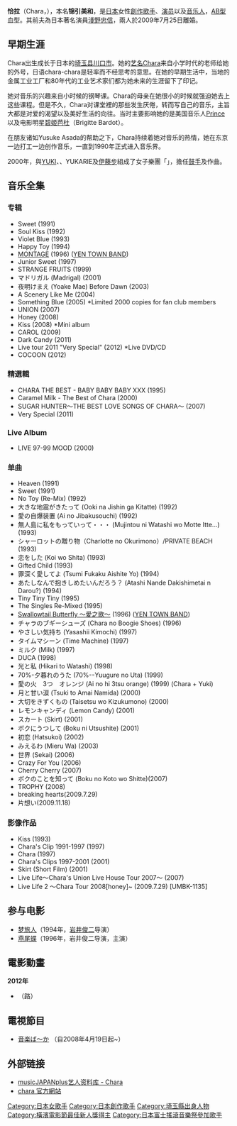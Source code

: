 {{藝人
|姓名 = Chara
|類型 = 女歌手
|圖片 = Chara-live-countdownjapan2011.jpg
|圖片尺寸 = 
|圖片簡介 = 
|本名 = 綿引 美和
|外文名 = 
|外文 =  
|羅馬拼音 = Sato Miwa
|英文名 = 
|暱稱 = 
|其他藝名 = 
|國籍 = [[日本|日本]]
|民族 = 
|籍貫 = 
|出生日期 = {{birth date and age|1968|1|13}}
|出生地點 = {{flagicon|Japan}} [[日本|日本]][[埼玉縣|埼玉縣]][[川口市|川口市]]
|逝世日期 = 
|逝世地點 = 
|職業 = [[音樂家|音樂家]]、[[演員|演員]]
|語言 = 
|三圍 = 
|教育程度 = 
|宗教信仰 =
|配偶 = 
|兒女 = 
|父母 = 
|音樂類型 = 
|演奏樂器 = [[歌|歌]]
|出道地點 = 
|出道作 = 
|出道日期 = 
|代表作 = 
|活躍年代 = 
|唱片公司 = 
|經紀公司 = 
|網站 = 
|相關團體 = 
|獎項 = 
|IMDb = 
|現任成員 = 
|過往成員 = 
|音樂專輯 = 
|電影 = 
|電視節目 = 
|舞台劇 = 
|書籍 = 
|awards =
|academyawards =
|afiawards =
|arielaward =
|baftaawards =
|cesarawards =
|emmyawards =
|filmfareawards =
|geminiawards =
|goldenglobeawards =
|goldenraspberryawards =
|goyaawards =
|grammyawards =
|olivierawards =
|iftaawards =
|imageaward =
|nationalfilmawards =
|screenactorsguildawards =
|tonyawards =
}}
'''恰拉'''（Chara，{{bd|1968年|1月13日}}），本名'''锦引美和'''，是[[日本|日本]]女性[[創作歌手|創作歌手]]、[[演员|演员]]以及[[音乐人|音乐人]]，[[AB型|AB型]]血型。其前夫為日本著名演員[[淺野忠信|淺野忠信]]，兩人於2009年7月25日離婚。

== 早期生涯 ==

Chara出生成长于日本的[[埼玉县|埼玉县]][[川口市|川口市]]。她的[[艺名|艺名]]Chara来自小学时代的老师给她的外号，日语chara-chara是轻率而不经思考的意思。在她的早期生活中，当地的金属工业工厂和80年代的工业艺术家们都为她未来的生涯留下了印记。

她对音乐的兴趣来自小时候的钢琴课。Chara的母亲在她很小的时候就强迫她去上这些课程。但是不久，Chara对课堂裡的那些发生厌倦，转而写自己的音乐，主旨大都是对爱的渴望以及美好生活的向往。当时主要影响她的是美国音乐人[[王子_(音樂家)|Prince]]以及电影明星[[碧姬芭杜|碧姬芭杜]]（Brigitte Bardot）。

在朋友诸如Yusuke Asada的帮助之下，Chara持续着她对音乐的热情，她在东京一边打工一边创作音乐，一直到1990年正式进入音乐界。

2000年，與[[YUKI_(歌手)|YUKI]]、{{link-ja|地脇真由美|ちわきまゆみ}}、YUKARIE及[[伊藤步|伊藤步]]組成了女子樂團「{{link-ja|Mean Machine|Mean Machine}}」，擔任[[鼓手|鼓手]]及作曲。

== 音乐全集 ==

=== 专辑 ===
* Sweet (1991)
* Soul Kiss (1992)
* Violet Blue (1993)
* Happy Toy (1994)
* [[MONTAGE|MONTAGE]] (1996) ([[YEN_TOWN_BAND|YEN TOWN BAND]])
* Junior Sweet (1997)
* STRANGE FRUITS (1999)
* マドリガル (Madrigal) (2001)
* 夜明けまえ (Yoake Mae) Before Dawn (2003)
* A Scenery Like Me (2004)
* Something Blue (2005) *Limited 2000 copies for fan club members
* UNION (2007)
* Honey (2008)
* Kiss (2008) *Mini album
* CAROL (2009)
* Dark Candy (2011)
* Live tour 2011 "Very Special" (2012) *Live DVD/CD
* COCOON (2012)

=== 精選輯 ===
* CHARA THE BEST - BABY BABY BABY XXX (1995)
* Caramel Milk - The Best of Chara (2000)
* SUGAR HUNTER～THE BEST LOVE SONGS OF CHARA～ (2007)
* Very Special (2011)

=== Live Album ===
* LIVE 97-99 MOOD (2000)

=== 单曲 ===
* Heaven (1991)
* Sweet (1991)
* No Toy (Re-Mix) (1992)
* 大きな地震がきたって (Ooki na Jishin ga Kitatte) (1992)
* 愛の自爆装置 (Ai no Jibakusouchi) (1992)
* 無人島に私をもっていって・・・ (Mujintou ni Watashi wo Motte Itte...) (1993)
* シャーロットの贈り物（Charlotte no Okurimono）/PRIVATE BEACH (1993)
* 恋をした (Koi wo Shita) (1993)
* Gifted Child (1993)
* 罪深く愛してよ (Tsumi Fukaku Aishite Yo) (1994)
* あたしなんで抱きしめたいんだろう？ (Atashi Nande Dakishimetai n Darou?) (1994)
* Tiny Tiny Tiny (1995)
* The Singles Re-Mixed (1995)
* [[Swallowtail_Butterfly_～愛之歌～|Swallowtail Butterfly ～愛之歌～]] (1996) ([[YEN_TOWN_BAND|YEN TOWN BAND]])
* チャラのブギーシューズ (Chara no Boogie Shoes) (1996)
* やさしい気持ち (Yasashii Kimochi) (1997)
* タイムマシーン (Time Machine) (1997)
* ミルク (Milk) (1997)
* DUCA (1998)
* 光と私 (Hikari to Watashi) (1998)
* 70%-夕暮れのうた (70%--Yuugure no Uta) (1999)
* 愛の火　3つ　オレンジ (Ai no hi 3tsu orange) (1999) (Chara + Yuki)
* 月と甘い涙 (Tsuki to Amai Namida) (2000)
* 大切をきずくもの (Taisetsu wo Kizukumono) (2000)
* レモンキャンディ (Lemon Candy) (2001)
* スカート (Skirt) (2001)
* ボクにうつして (Boku ni Utsushite) (2001)
* 初恋 (Hatsukoi) (2002)
* みえるわ (Mieru Wa) (2003)
* 世界 (Sekai) (2006)
* Crazy For You (2006)
* Cherry Cherry (2007)
* ボクのことを知って (Boku no Koto wo Shitte)(2007)
* TROPHY (2008)
* breaking hearts(2009.7.29)
* 片想い(2009.11.18)

=== 影像作品 ===
* Kiss (1993)
* Chara's Clip 1991-1997 (1997)
* Chara (1997)
* Chara's Clips 1997-2001 (2001)
* Skirt (Short Film) (2001)
* Live Life～Chara's Union Live House Tour 2007～ (2007)
* Live Life 2 ～Chara Tour 2008[honey]~ (2009.7.29) [UMBK-1135]

== 参与电影 ==

* [[梦旅人|梦旅人]]（1994年，[[岩井俊二|岩井俊二]]导演）
* [[燕尾蝶_(電影)|燕尾蝶]]（1996年，岩井俊二导演，主演）


== 電影動畫 ==
'''2012年'''
* {{tsl|ja|伏 鉄砲娘の捕物帳|伏 鐵砲娘的捕物帳}}（路）

== 電視節目 ==

* [http://ja.wikipedia.org/wiki/音楽ば〜か 音楽ば〜か] {{Wayback|url=http://ja.wikipedia.org/wiki/%E9%9F%B3%E6%A5%BD |date=20210317034103 }}（自2008年4月19日起~）

== 外部链接 ==
* [http://www.musicjapanplus.jp/artistdb/?artist_id=100 musicJAPANplus艺人资料库 - Chara] {{Wayback|url=http://www.musicjapanplus.jp/artistdb/?artist_id=100 |date=20200112161107 }} {{en}}
* [http://charaweb.net/ chara 官方網站] {{Wayback|url=http://charaweb.net/ |date=20210218050649 }}
{{Authority control}}

{{DEFAULTSORT:Chara}}
[[Category:日本女歌手|Category:日本女歌手]]
[[Category:日本創作歌手|Category:日本創作歌手]]
[[Category:埼玉縣出身人物|Category:埼玉縣出身人物]]
[[Category:橫濱電影節最佳新人獎得主|Category:橫濱電影節最佳新人獎得主]]
[[Category:日本富士搖滾音樂祭參加歌手|Category:日本富士搖滾音樂祭參加歌手]]